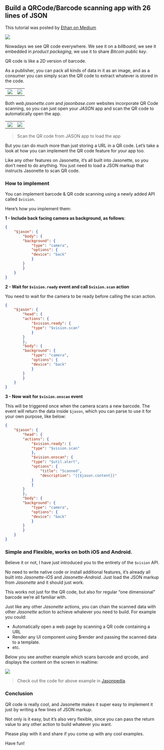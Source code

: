 ## Build a QRCode/Barcode scanning app with 26 lines of JSON

This tutorial was posted by [Ethan on Medium](https://medium.com/@gliechtenstein/build-a-qrcode-barcode-scanning-app-with-26-lines-of-json-b83453d39197)

![](images/tutorials/qrcode/1.gif)

Nowadays we see QR code everywhere. 
We see it on a *billboard*, we see it embedded in *product packaging*, 
we use it to share *Bitcoin public key*.

QR code is like a 2D version of barcode.

As a publisher, you can pack all kinds of data in it as an image,
and as a consumer you can simply scan the QR code to extract whatever is 
stored in the code.

|||
|--|--|
|![](images/tutorials/qrcode/2.png)|![](images/tutorials/qrcode/3.jpeg)|

Both *web.jasonette.com* and *jasonbase.com* websites 
incorporate QR Code scanning, so you can just open your 
*JASON* app and scan the QR code to automatically open the app.

|||
|--|--|
|![](images/tutorials/qrcode/4.png)|![](images/tutorials/qrcode/5.png)|
    
> Scan the QR code from JASON app to load the app

But you can do much more than just storing a URL in a QR code. 
Let’s take a look at how you can implement the QR code feature for your app too.

Like any other features on Jasonette, it’s all built into Jasonette, 
so you don’t need to do anything. 
You just need to load a JSON markup that instructs Jasonette to scan QR code.

### How to implement

You can implement barcode & QR code scanning using a newly 
added API called `$vision`.

Here’s how you implement them:

**1 - Include back facing camera as background, as follows**:

```json
{
    "$jason": {
        "body": {
        "background": {
            "type": "camera",
            "options": {
            "device": "back"
            }
        }
        }
    }
}
```

**2 - Wait for `$vision.ready` event and call `$vision.scan` action** 

You need to wait for the camera to be ready before calling the scan action.

```json
{
    "$jason": {
        "head": {
        "actions": {
            "$vision.ready": {
            "type": "$vision.scan"
            }
        }
        },
        "body": {
        "background": {
            "type": "camera",
            "options": {
            "device": "back"
            }
        }
        }
    }
}
```

**3 - Now wait for `$vision.onscan` event**

This will be triggered once when the camera scans a new barcode. 
The event will return the data inside `$jason`, which you can parse to use 
it for your own purpose, like below:

```json
{
    "$jason": {
        "head": {
        "actions": {
            "$vision.ready": {
            "type": "$vision.scan"
            },
            "$vision.onscan": {
            "type": "$util.alert",
            "options": {
                "title": "Scanned",
                "description": "{{$jason.content}}"
            }
            }
        }
        },
        "body": {
        "background": {
            "type": "camera",
            "options": {
            "device": "back"
            }
        }
        }
    }
}
```

### Simple and Flexible, works on both iOS and Android.

Believe it or not, I have just introduced you to the entirety of the 
`$vision` API.

No need to write native code or install additional features, 
it’s already all built into *Jasonette-iOS* and *Jasonette-Android*. 
Just load the JSON markup from *Jasonette* and it should just work.

This works not just for the QR code, 
but also for regular “one dimensional” barcode we’re all familiar with.

Just like any other *Jasonette* actions, 
you can chain the scanned data with other *Jasonette* action 
to achieve whatever you need to build. For example you could:


- Automatically open a web page by scanning a QR code containing a URL
- Render any UI component using $render and passing the scanned data to a template.
- etc.

Below you see another example which scans barcode and qrcode, 
and displays the content on the screen in realtime:

![](images/tutorials/qrcode/6.gif)

> Check out the code for above example in [Jasonpedia](https://github.com/jasonelle/docs/blob/develop/examples/jasonette/apps/jasonpedia/action/vision/index.json).

### Conclusion

QR code is really cool, and Jasonette makes it super easy to 
implement it just by writing a few lines of JSON markup.

Not only is it easy, but it’s also very flexible, 
since you can pass the return value to any other action to 
build whatever you want.

Please play with it and share if you come up with any cool examples.

Have fun!
